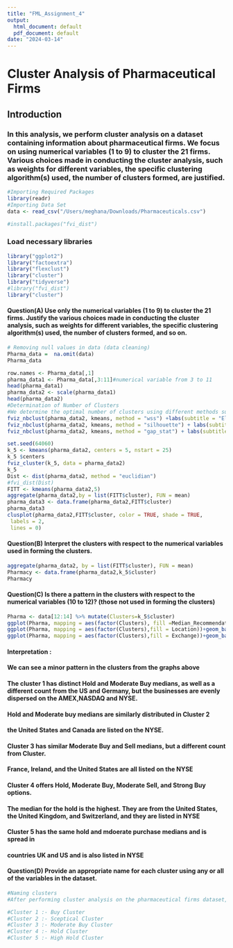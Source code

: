 ```yaml
---
title: "FML_Assignment_4"
output:
  html_document: default
  pdf_document: default
date: "2024-03-14"
---
```


# Cluster Analysis of Pharmaceutical Firms
## Introduction
### In this analysis, we perform cluster analysis on a dataset containing information about pharmaceutical firms. We focus on using numerical variables (1 to 9) to cluster the 21 firms. Various choices made in conducting the cluster analysis, such as weights for different variables, the specific clustering algorithm(s) used, the number of clusters formed, are justified.

```r
#Importing Required Packages
library(readr)
#Importing Data Set
data <- read_csv("/Users/meghana/Downloads/Pharmaceuticals.csv")
```
```r
#install.packages("fvi_dist")
```
 

### Load necessary libraries
```r
library("ggplot2")
library("factoextra")
library("flexclust")
library("cluster")
library("tidyverse")
#library("fvi_dist")
library("cluster")
```
#### Question(A) Use only the numerical variables (1 to 9) to cluster the 21 firms. Justify the various choices made in conducting the cluster analysis, such as weights for different variables, the specific clustering algorithm(s) used, the number of clusters formed, and so on.
```r
# Removing null values in data (data cleaning)
Pharma_data =  na.omit(data)
Pharma_data

row.names <- Pharma_data[,1]
pharma_data1 <- Pharma_data[,3:11]#numerical variable from 3 to 11
head(pharma_data1)
pharma_data2 <- scale(pharma_data1)
head(pharma_data2)
#Determination of Number of Clusters
#We determine the optimal number of clusters using different methods such as the Elbow Method, Silhouette Method, and Gap Stat Method.
fviz_nbclust(pharma_data2, kmeans, method = "wss") +labs(subtitle = "Elbow Method")
fviz_nbclust(pharma_data2, kmeans, method = "silhouette") + labs(subtitle = "Silhouette Method")
fviz_nbclust(pharma_data2, kmeans, method = "gap_stat") + labs(subtitle = "Gap Stat Method")
```

```r
set.seed(64060)
k_5 <- kmeans(pharma_data2, centers = 5, nstart = 25)
k_5 $centers
fviz_cluster(k_5, data = pharma_data2)
k_5
Dist <- dist(pharma_data2, method = "euclidian")
#fvi_dist(Dist)
FITT <- kmeans(pharma_data2,5)
aggregate(pharma_data2,by = list(FITT$cluster), FUN = mean)
pharma_data3 <- data.frame(pharma_data2,FITT$cluster)
pharma_data3
clusplot(pharma_data2,FITT$cluster, color = TRUE, shade = TRUE, 
 labels = 2,
 lines = 0)
```

#### Question(B) Interpret the clusters with respect to the numerical variables used in forming the clusters.

```r
aggregate(pharma_data2, by = list(FITT$cluster), FUN = mean)
Pharmacy <- data.frame(pharma_data2,k_5$cluster)
Pharmacy
```
#### Question(C) Is there a pattern in the clusters with respect to the numerical variables (10 to 12)? (those not used in forming the clusters)
```r
Pharma <- data[12:14] %>% mutate(Clusters=k_5$cluster)
ggplot(Pharma, mapping = aes(factor(Clusters), fill =Median_Recommendation))+geom_bar(position='dodge')+labs(x ='Clusters')
ggplot(Pharma, mapping = aes(factor(Clusters),fill = Location))+geom_bar(position = 'dodge')+labs(x ='Clusters')
ggplot(Pharma, mapping = aes(factor(Clusters),fill = Exchange))+geom_bar(position = 'dodge')+labs(x ='Clusters')
```


#### Interpretation : 
#### We can see a minor pattern in the clusters from the graphs above

#### The cluster 1 has distinct Hold and Moderate Buy medians, as well as a different count from the US and Germany, but the businesses are evenly dispersed on the AMEX,NASDAQ and NYSE.

#### Hold and Moderate buy medians are similarly distributed in Cluster 2
#### the United States and Canada are listed on the NYSE.

#### Cluster 3 has similar Moderate Buy and Sell medians, but a different count from Cluster.
#### France, Ireland, and the United States are all listed on the NYSE

#### Cluster 4 offers Hold, Moderate Buy, Moderate Sell, and Strong Buy options.
#### The median for the hold is the highest. They are from the United States, the United Kingdom, and Switzerland, and they are listed in NYSE

#### Cluster 5 has the same hold and mdoerate purchase medians and is spread in
#### countries UK and US and is also listed in NYSE


#### Question(D) Provide an appropriate name for each cluster using any or all of the variables in the dataset.

```r
#Naming clusters
#After performing cluster analysis on the pharmaceutical firms dataset,Assigning  descriptive names to each cluster based on their characteristics.

#Cluster 1 :- Buy Cluster
#Cluster 2 :- Sceptical Cluster
#Cluster 3 :- Moderate Buy Cluster
#Cluster 4 :- Hold Cluster
#Cluster 5 :- High Hold Cluster
```


